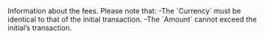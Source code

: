   

  

  

  
<ParamField body="Fees" type="object" required>     
Information about the fees. Please note that:  
-The `Currency` must be identical to that of the initial transaction.  
-The `Amount` cannot exceed the initial’s transaction.   

<Expandable title="properties">  
<Currency17 />  
  
<Amount />  
  

</Expandable> 
</ParamField>